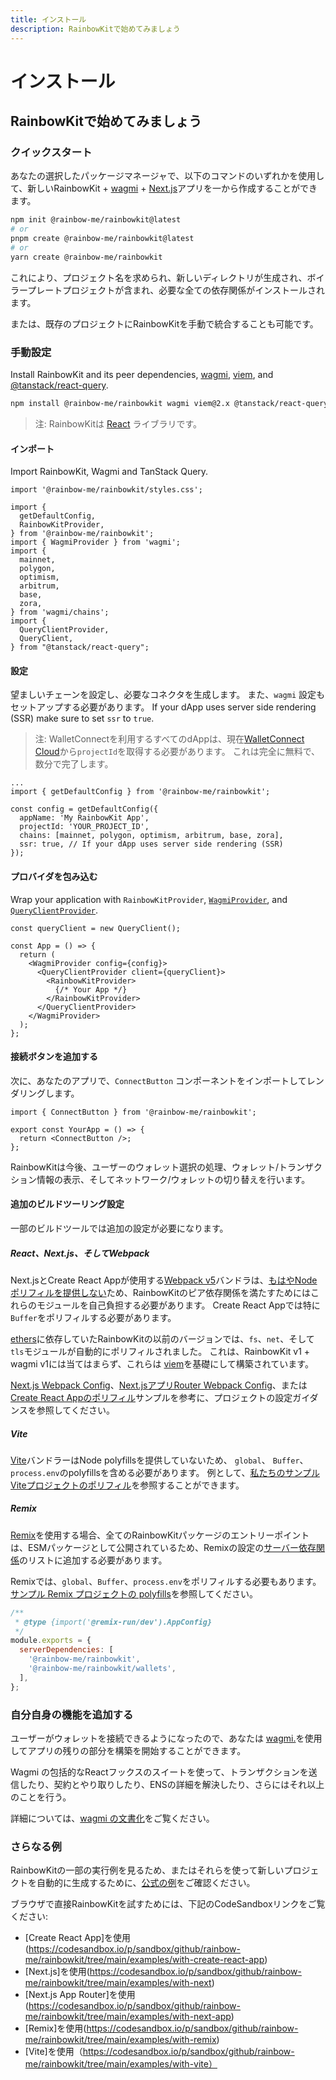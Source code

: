 ```yaml
---
title: インストール
description: RainbowKitで始めてみましょう
---
```


# インストール

## RainbowKitで始めてみましょう

### クイックスタート

あなたの選択したパッケージマネージャで、以下のコマンドのいずれかを使用して、新しいRainbowKit + [wagmi](https://wagmi.sh) + [Next.js](https://nextjs.org)アプリを一から作成することができます。

```bash
npm init @rainbow-me/rainbowkit@latest
# or
pnpm create @rainbow-me/rainbowkit@latest
# or
yarn create @rainbow-me/rainbowkit
```

これにより、プロジェクト名を求められ、新しいディレクトリが生成され、ボイラープレートプロジェクトが含まれ、必要な全ての依存関係がインストールされます。

または、既存のプロジェクトにRainbowKitを手動で統合することも可能です。

### 手動設定

Install RainbowKit and its peer dependencies, [wagmi](https://wagmi.sh/), [viem](https://viem.sh), and [@tanstack/react-query](https://tanstack.com/query/v5).

```bash
npm install @rainbow-me/rainbowkit wagmi viem@2.x @tanstack/react-query
```

> 注: RainbowKitは [React](https://reactjs.org/) ライブラリです。

#### インポート

Import RainbowKit, Wagmi and TanStack Query.

```tsx
import '@rainbow-me/rainbowkit/styles.css';

import {
  getDefaultConfig,
  RainbowKitProvider,
} from '@rainbow-me/rainbowkit';
import { WagmiProvider } from 'wagmi';
import {
  mainnet,
  polygon,
  optimism,
  arbitrum,
  base,
  zora,
} from 'wagmi/chains';
import {
  QueryClientProvider,
  QueryClient,
} from "@tanstack/react-query";
```

#### 設定

望ましいチェーンを設定し、必要なコネクタを生成します。 また、`wagmi` 設定もセットアップする必要があります。 If your dApp uses server side rendering (SSR) make sure to set `ssr` to `true`.

> 注: WalletConnectを利用するすべてのdAppは、現在[WalletConnect Cloud](https://cloud.walletconnect.com/)から`projectId`を取得する必要があります。 これは完全に無料で、数分で完了します。

```tsx line=4-99
...
import { getDefaultConfig } from '@rainbow-me/rainbowkit';

const config = getDefaultConfig({
  appName: 'My RainbowKit App',
  projectId: 'YOUR_PROJECT_ID',
  chains: [mainnet, polygon, optimism, arbitrum, base, zora],
  ssr: true, // If your dApp uses server side rendering (SSR)
});
```

#### プロバイダを包み込む

Wrap your application with `RainbowKitProvider`, [`WagmiProvider`](https://wagmi.sh/react/api/WagmiProvider#wagmiprovider), and [`QueryClientProvider`](https://tanstack.com/query/v4/docs/framework/react/reference/QueryClientProvider).

```tsx
const queryClient = new QueryClient();

const App = () => {
  return (
    <WagmiProvider config={config}>
      <QueryClientProvider client={queryClient}>
        <RainbowKitProvider>
          {/* Your App */}
        </RainbowKitProvider>
      </QueryClientProvider>
    </WagmiProvider>
  );
};
```

#### 接続ボタンを追加する

次に、あなたのアプリで、`ConnectButton` コンポーネントをインポートしてレンダリングします。

```tsx
import { ConnectButton } from '@rainbow-me/rainbowkit';

export const YourApp = () => {
  return <ConnectButton />;
};
```

RainbowKitは今後、ユーザーのウォレット選択の処理、ウォレット/トランザクション情報の表示、そしてネットワーク/ウォレットの切り替えを行います。

#### 追加のビルドツーリング設定

一部のビルドツールでは追加の設定が必要になります。

##### React、Next.js、そしてWebpack

Next.jsとCreate React Appが使用する[Webpack v5](https://webpack.js.org/blog/2020-10-10-webpack-5-release/)バンドラは、[もはやNodeポリフィルを提供しない](https://webpack.js.org/blog/2020-10-10-webpack-5-release/#automatic-nodejs-polyfills-removed)ため、RainbowKitのピア依存関係を満たすためにはこれらのモジュールを自己負担する必要があります。 Create React Appでは特に`Buffer`をポリフィルする必要があります。

[ethers](https://docs.ethers.org/v5/)に依存していたRainbowKitの以前のバージョンでは、`fs`、`net`、そして`tls`モジュールが自動的にポリフィルされました。 これは、RainbowKit v1 + wagmi v1には当てはまらず、これらは [viem](https://viem.sh/)を基礎にして構築されています。

[Next.js Webpack Config](https://github.com/rainbow-me/rainbowkit/blob/main/examples/with-next/next.config.js)、[Next.jsアプリRouter Webpack Config](https://github.com/rainbow-me/rainbowkit/blob/main/examples/with-next-app/next.config.js)、または[Create React Appのポリフィル](https://github.com/rainbow-me/rainbowkit/blob/main/examples/with-create-react-app/src/polyfills.ts)サンプルを参考に、プロジェクトの設定ガイダンスを参照してください。

##### Vite

[Vite](https://vitejs.dev)バンドラーはNode polyfillsを提供していないため、 `global`、 `Buffer`、 `process.env`のpolyfillsを含める必要があります。 例として、[私たちのサンプルViteプロジェクトのポリフィル](https://github.com/rainbow-me/rainbowkit/tree/main/examples/with-vite/src/polyfills.ts)を参照することができます。

##### Remix

[Remix](https://remix.run)を使用する場合、全てのRainbowKitパッケージのエントリーポイントは、ESMパッケージとして公開されているため、Remixの設定の[サーバー依存関係](https://remix.run/docs/en/v1/pages/gotchas#importing-esm-packages)のリストに追加する必要があります。

Remixでは、`global`、`Buffer`、`process.env`をポリフィルする必要もあります。 [サンプル Remix プロジェクトの polyfills](https://github.com/rainbow-me/rainbowkit/blob/main/examples/with-remix/app/polyfills.ts)を参照してください。

```js
/**
 * @type {import('@remix-run/dev').AppConfig}
 */
module.exports = {
  serverDependencies: [
    '@rainbow-me/rainbowkit',
    '@rainbow-me/rainbowkit/wallets',
  ],
};
```

### 自分自身の機能を追加する

ユーザーがウォレットを接続できるようになったので、あなたは [wagmi.](https://wagmi.sh)を使用してアプリの残りの部分を構築を開始することができます。

Wagmi の包括的なReactフックスのスイートを使って、トランザクションを送信したり、契約とやり取りしたり、ENSの詳細を解決したり、さらにはそれ以上のことを行う。

詳細については、[wagmi の文書化](https://wagmi.sh)をご覧ください。

### さらなる例

RainbowKitの一部の実行例を見るため、またはそれらを使って新しいプロジェクトを自動的に生成するために、[公式の例](https://github.com/rainbow-me/rainbowkit/tree/main/examples)をご確認ください。

ブラウザで直接RainbowKitを試すためには、下記のCodeSandboxリンクをご覧ください:

-   [Create React App]を使用(https://codesandbox.io/p/sandbox/github/rainbow-me/rainbowkit/tree/main/examples/with-create-react-app)
-   [Next.js]を使用(https://codesandbox.io/p/sandbox/github/rainbow-me/rainbowkit/tree/main/examples/with-next)
-   [Next.js App Router]を使用(https://codesandbox.io/p/sandbox/github/rainbow-me/rainbowkit/tree/main/examples/with-next-app)
-   [Remix]を使用(https://codesandbox.io/p/sandbox/github/rainbow-me/rainbowkit/tree/main/examples/with-remix)
-   [Vite]を使用（https://codesandbox.io/p/sandbox/github/rainbow-me/rainbowkit/tree/main/examples/with-vite）
